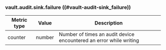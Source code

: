 ### vault.audit.sink.failure ((#vault-audit-sink_failure))

| Metric type | Value  | Description                                                        |
|-------------|--------|--------------------------------------------------------------------|
| counter     | number | Number of times an audit device encountered an error while writing |
